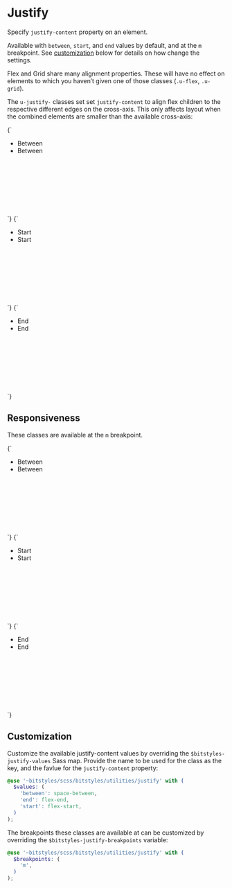 
<Meta title="Utilities/justify" />

# Justify

Specify `justify-content` property on an element.

Available with `between`, `start`, and `end` values by default, and at the `m` breakpoint. See [customization](#customization) below for details on how change the settings.

Flex and Grid share many alignment properties. These will have no effect on elements to which you haven’t given one of those classes (`.u-flex`, `.u-grid`).

The `u-justify-` classes set set `justify-content` to align flex children to the respective different edges on the cross-axis. This only affects layout when the combined elements are smaller than the available cross-axis:

<Canvas isColumn>
  <Story name="justify-between">
    {`
      <ul class="a-list-reset u-flex u-justify-between u-fg-white" style="min-height:10rem;">
        <li class="u-margin-m u-padding-m u-bg-gray-20">
          Between
        </li>
        <li class="u-margin-m u-padding-m u-bg-gray-20">
          Between
        </li>
      </ul>
    `}
  </Story>
  <Story name="justify-start">
    {`
      <ul class="a-list-reset u-flex u-justify-start u-fg-white" style="min-height:10rem;">
        <li class="u-margin-m u-padding-m u-bg-gray-20">
          Start
        </li>
        <li class="u-margin-m u-padding-m u-bg-gray-20">
          Start
        </li>
      </ul>
    `}
  </Story>
  <Story name="justify-end">
    {`
      <ul class="a-list-reset u-flex u-justify-end u-fg-white" style="min-height:10rem;">
        <li class="u-margin-m u-padding-m u-bg-gray-20">
          End
        </li>
        <li class="u-margin-m u-padding-m u-bg-gray-20">
          End
        </li>
      </ul>
    `}
  </Story>
</Canvas>

## Responsiveness

These classes are available at the `m` breakpoint.

<Canvas isColumn>
  <Story name="justify-between@m">
    {`
      <ul class="a-list-reset u-flex u-justify-between@m u-fg-white" style="min-height:10rem;">
        <li class="u-margin-m u-padding-m u-bg-gray-20">
          Between
        </li>
        <li class="u-margin-m u-padding-m u-bg-gray-20">
          Between
        </li>
      </ul>
    `}
  </Story>
  <Story name="justify-start@m">
    {`
      <ul class="a-list-reset u-flex u-justify-start@m u-fg-white" style="min-height:10rem;">
        <li class="u-margin-m u-padding-m u-bg-gray-20">
          Start
        </li>
        <li class="u-margin-m u-padding-m u-bg-gray-20">
          Start
        </li>
      </ul>
    `}
  </Story>
  <Story name="justify-end@m">
    {`
      <ul class="a-list-reset u-flex u-justify-end@m u-fg-white" style="min-height:10rem;">
        <li class="u-margin-m u-padding-m u-bg-gray-20">
          End
        </li>
        <li class="u-margin-m u-padding-m u-bg-gray-20">
          End
        </li>
      </ul>
    `}
  </Story>
</Canvas>

## Customization

Customize the available justify-content values by overriding the `$bitstyles-justify-values` Sass map. Provide the name to be used for the class as the key, and the favlue for the `justify-content` property:

```scss
@use '~bitstyles/scss/bitstyles/utilities/justify' with (
  $values: (
    'between': space-between,
    'end': flex-end,
    'start': flex-start,
  )
);
```

The breakpoints these classes are available at can be customized by overriding the `$bitstyles-justify-breakpoints` variable:

```scss
@use '~bitstyles/scss/bitstyles/utilities/justify' with (
  $breakpoints: (
    'm',
  )
);
```
